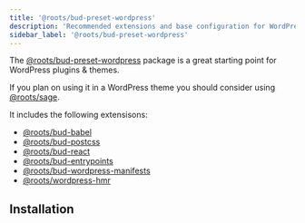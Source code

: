 ```yaml
---
title: '@roots/bud-preset-wordpress'
description: 'Recommended extensions and base configuration for WordPress projects'
sidebar_label: '@roots/bud-preset-wordpress'
---
```




The [@roots/bud-preset-wordpress](/extensions/bud-preset-wordpress) package is a great starting point for WordPress plugins & themes.

If you plan on using it in a WordPress theme you should consider using [@roots/sage](https://github.com/roots/sage).

It includes the following extensisons:

- [@roots/bud-babel](/extensions/bud-babel)
- [@roots/bud-postcss](/extensions/bud-postcss)
- [@roots/bud-react](/extensions/bud-react)
- [@roots/bud-entrypoints](/extensions/bud-entrypoints)
- [@roots/bud-wordpress-manifests](/extensions/bud-wordpress-manifests)
- [@roots/wordpress-hmr](/extensions/bud-preset-wordpress/editor-integration)

## Installation

<Install packages="@roots/bud-preset-wordpress" />
